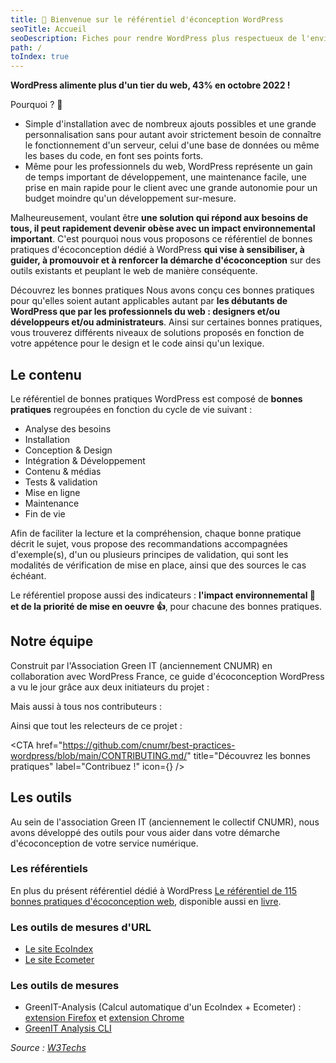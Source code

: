 ```yaml
---
title: 👋 Bienvenue sur le référentiel d'éconception WordPress
seoTitle: Accueil
seoDescription: Fiches pour rendre WordPress plus respectueux de l'environnement.
path: /
toIndex: true
---
```



**WordPress alimente plus d'un tier du web, 43% en octobre 2022 !**

Pourquoi ? 🤔

- Simple d'installation avec de nombreux ajouts possibles et une grande personnalisation sans pour autant avoir strictement besoin de connaître le fonctionnement d'un serveur, celui d'une base de données ou même les bases du code, en font ses points forts.
- Même pour les professionnels du web, WordPress représente un gain de temps important de développement, une maintenance facile, une prise en main rapide pour le client avec une grande autonomie pour un budget moindre qu'un développement sur-mesure.

Malheureusement, voulant être **une solution qui répond aux besoins de tous, il peut rapidement devenir obèse avec un impact environnemental important**. C'est pourquoi nous vous proposons ce référentiel de bonnes pratiques d'écoconception dédié à WordPress **qui vise à sensibiliser, à guider, à promouvoir et à renforcer la démarche d'écoconception** sur des outils existants et peuplant le web de manière conséquente.

<CTA
  to="./fiches/"
  title="Découvrez les bonnes pratiques"
  label="Découvrez les bonnes pratiques"
/>

Découvrez les bonnes pratiques Nous avons conçu ces bonnes pratiques pour qu'elles soient autant applicables autant par **les débutants de WordPress que par les professionnels du web : designers et/ou développeurs et/ou administrateurs**. Ainsi sur certaines bonnes pratiques, vous trouverez différents niveaux de solutions proposés en fonction de votre appétence pour le design et le code ainsi qu'un lexique.

## Le contenu

Le référentiel de bonnes pratiques WordPress est composé de **<NbFiches /> bonnes pratiques** regroupées en fonction du cycle de vie suivant :

- Analyse des besoins
- Installation
- Conception & Design
- Intégration & Développement
- Contenu & médias
- Tests & validation
- Mise en ligne
- Maintenance
- Fin de vie

Afin de faciliter la lecture et la compréhension, chaque bonne pratique décrit le sujet, vous propose des recommandations accompagnées d'exemple(s), d'un ou plusieurs principes de validation, qui sont les modalités de vérification de mise en place, ainsi que des sources le cas échéant.

Le référentiel propose aussi des indicateurs : **l'impact environnemental 🌱 et de la priorité de mise en oeuvre 👍**, pour chacune des bonnes pratiques.

## Notre équipe

Construit par l'Association Green IT (anciennement CNUMR) en collaboration avec WordPress France, ce guide d'écoconception WordPress a vu le jour grâce aux deux initiateurs du projet : <Leads/>

Mais aussi à tous nos contributeurs : <Contributors />

Ainsi que tout les relecteurs de ce projet : <Reviewers />

<CTA
  href="https://github.com/cnumr/best-practices-wordpress/blob/main/CONTRIBUTING.md/"
  title="Découvrez les bonnes pratiques"
  label="Contribuez !"
  icon={<FiGithub />}
/>

## Les outils

Au sein de l'association Green IT (anciennement le collectif CNUMR), nous avons développé des outils pour vous aider dans votre démarche d'écoconception de votre service numérique.

### Les référentiels

En plus du présent référentiel dédié à WordPress [Le référentiel de 115 bonnes pratiques d'écoconception web](https://github.com/cnumr/best-practices/), disponible aussi en [livre](https://ecoconceptionweb.com/).

### Les outils de mesures d'URL

- [Le site EcoIndex](https://www.ecoindex.fr/)
- [Le site Ecometer](http://www.ecometer.org/)

### Les outils de mesures

- GreenIT-Analysis (Calcul automatique d'un EcoIndex + Ecometer) : [extension Firefox](https://addons.mozilla.org/fr/firefox/addon/greenit-analysis/) et [extension Chrome](https://chrome.google.com/webstore/detail/greenit-analysis/mofbfhffeklkbebfclfaiifefjflcpad)
- [GreenIT Analysis CLI](https://github.com/cnumr/GreenIT-Analysis-cli)

_Source : [W3Techs](https://w3techs.com/technologies/history_overview/content_management/all)_
